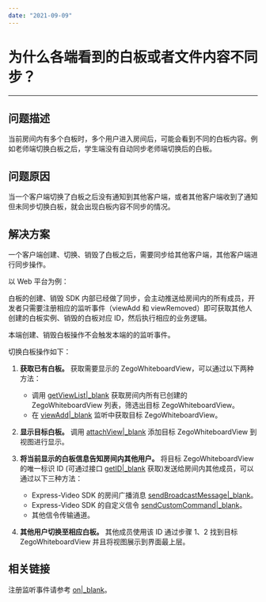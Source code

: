 ```yaml
---
date: "2021-09-09"
---
```

# 为什么各端看到的白板或者文件内容不同步？
---

## 问题描述

当前房间内有多个白板时，多个用户进入房间后，可能会看到不同的白板内容。例如老师端切换白板之后，学生端没有自动同步老师端切换后的白板。

## 问题原因

当一个客户端切换了白板之后没有通知到其他客户端，或者其他客户端收到了通知但未同步切换白板，就会出现白板内容不同步的情况。

## 解决方案
一个客户端创建、切换、销毁了白板之后，需要同步给其他客户端，其他客户端进行同步操作。

以 Web 平台为例：

白板的创建、销毁 SDK 内部已经做了同步，会主动推送给房间内的所有成员，开发者只需要注册相应的监听事件（viewAdd 和 viewRemoved）即可获取其他人创建的白板实例、销毁的白板对应 ID，然后执行相应的业务逻辑。

<div class="mk-hint">

本端创建、销毁白板操作不会触发本端的的监听事件。

</div>


切换白板操作如下：

1. **获取已有白板。** 获取需要显示的 ZegoWhiteboardView，可以通过以下两种方法：
    - 调用 [getViewList\|_blank](/article/api?doc=whiteboardview_API~javascript_web~class~ZegoExpressEngine#get-view-list) 获取房间内所有已创建的 ZegoWhiteboardView 列表，筛选出目标 ZegoWhiteboardView。
    - 在 [viewAdd\|_blank](/article/api?doc=whiteboardview_API~javascript_web~interface~ZegoEvent#view-add) 监听中获取目标 ZegoWhiteboardView。

2. **显示目标白板。** 调用 [attachView\|_blank](/article/api?doc=whiteboardview_API~javascript_web~class~ZegoExpressEngine#attach-view) 添加目标 ZegoWhiteboardView 到视图进行显示。

3. **将当前显示的白板信息告知房间内其他用户。** 将目标 ZegoWhiteboardView 的唯一标识 ID (可通过接口 [getID\|_blank](/article/api?doc=whiteboardview_API~javascript_web~interface~ZegoWhiteboardView#get-id) 获取)发送给房间内其他成员，可以通过以下三种方法：
    - Express-Video SDK 的房间广播消息 [sendBroadcastMessage\|_blank](/article/api?doc=Express_Video_SDK_API~javascript_web~class~ZegoExpressEngine#send-broadcast-message)。
    - Express-Video SDK 的自定义信令 [sendCustomCommand\|_blank](/article/api?doc=Express_Video_SDK_API~javascript_web~class~ZegoExpressEngine#send-custom-command)。
    - 其他信令传输通道。
4. **其他用户切换至相应白板。** 其他成员使用该 ID 通过步骤 1、2 找到目标 ZegoWhiteboardView 并且将视图展示到界面最上层。

## 相关链接

注册监听事件请参考 [on\|_blank](/article/api?doc=whiteboardview_API~javascript_web~class~ZegoExpressEngine#on)。
